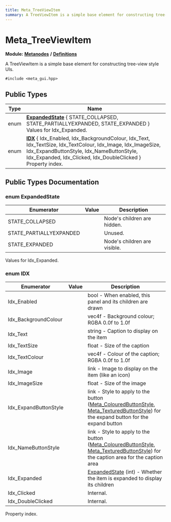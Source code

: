 ```yaml
---
title: Meta_TreeViewItem
summary: A TreeViewItem is a simple base element for constructing tree-view style UIs. 
---
```


# Meta_TreeViewItem

**Module:** **[Metanodes](../../modules/metanodes/index.mdx)** **/** **[Definitions](../../modules/metanodes/definitions.mdx)**

A TreeViewItem is a simple base element for constructing tree-view style UIs. 

`#include <meta_gui.hpp>`

## Public Types

| Type           | Name           |
| -------------- | -------------- |
| enum| **[ExpandedState](#enum-expandedstate)** \{ STATE_COLLAPSED, STATE_PARTIALLYEXPANDED, STATE_EXPANDED \}<br />Values for Idx_Expanded.  |
| enum| **[IDX](#enum-idx)** \{ Idx_Enabled, Idx_BackgroundColour, Idx_Text, Idx_TextSize, Idx_TextColour, Idx_Image, Idx_ImageSize, Idx_ExpandButtonStyle, Idx_NameButtonStyle, Idx_Expanded, Idx_Clicked, Idx_DoubleClicked \}<br />Property index.  |

## Public Types Documentation

### enum ExpandedState

| Enumerator | Value | Description |
| ---------- | ----- | ----------- |
| STATE_COLLAPSED | | Node's children are hidden.   |
| STATE_PARTIALLYEXPANDED | | Unused.   |
| STATE_EXPANDED | | Node's children are visible.   |

Values for Idx_Expanded. 

### enum IDX

| Enumerator | Value | Description |
| ---------- | ----- | ----------- |
| Idx_Enabled | | bool - When enabled, this panel and its children are drawn   |
| Idx_BackgroundColour | | vec4f - Background colour; RGBA 0.0f to 1.0f   |
| Idx_Text | | string - Caption to display on the item   |
| Idx_TextSize | | float - Size of the caption   |
| Idx_TextColour | | vec4f - Colour of the caption; RGBA 0.0f to 1.0f   |
| Idx_Image | | link - Image to display on the item (like an icon)   |
| Idx_ImageSize | | float - Size of the image   |
| Idx_ExpandButtonStyle | | link - Style to apply to the button ([Meta_ColouredButtonStyle](../metanodes/meta-coloured-button-style.mdx), [Meta_TexturedButtonStyle](../metanodes/meta-textured-button-style.mdx)) for the expand button  for the expand button  |
| Idx_NameButtonStyle | | link - Style to apply to the button ([Meta_ColouredButtonStyle](../metanodes/meta-coloured-button-style.mdx), [Meta_TexturedButtonStyle](../metanodes/meta-textured-button-style.mdx)) for the caption area  for the caption area  |
| Idx_Expanded | | [ExpandedState](../metanodes/meta-tree-view-item.mdx#enum-expandedstate) (int) - Whether the item is expanded to display its children   |
| Idx_Clicked | | Internal.   |
| Idx_DoubleClicked | | Internal.   |

Property index. 
